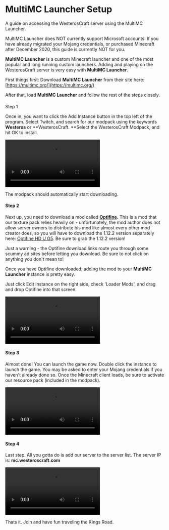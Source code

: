 # MultiMC Launcher Setup

A guide on accessing the WesterosCraft server using the MultiMC Launcher.


<Callout>
  MultiMC Launcher does NOT currently support Microsoft accounts. If you have already migrated your
  Mojang credentials, or purchased Minecraft after December 2020, this guide is currently NOT for
  you.
</Callout>

**MultiMC Launcher** is a custom Minecraft launcher and one of the most popular and long running custom launchers. Adding and playing on the WesterosCraft server is very easy with **MultiMC Launcher**.

First things first: Download **MultiMC Launcher** from their site here: [https://multimc.org/](https://multimc.org/)

After that, load **MultiMC Launcher** and follow the rest of the steps closely.

####

Step 1

Once in, you want to click the Add Instance button in the top left of the program. Select Twitch, and search for our modpack using the keywords **Westeros** or **WesterosCraft. **Select the WesterosCraft Modpack, and hit OK to install.

<video controls autoplay>
  <source
    src="https://cdn.sanity.io/files/1as7cn02/production/6d84c6ef3a239db59d14ff6f9feff94acb32bb64.mp4"
    type="video/mp4"
  />
</video>

The modpack should automatically start downloading.

#### Step 2

Next up, you need to download a mod called **[Optifine](https://optifine.net/home).** This is a mod that our texture pack relies heavily on - unfortunately, the mod author does not allow server owners to distribute his mod like almost every other mod creator does, so you will have to download the 1.12.2 version separately here: [Optifine HD U G5](http://adfoc.us/serve/sitelinks/?id=475250&url=http://optifine.net/adloadx?f=OptiFine_1.12.2_HD_U_G5.jar&x=b647). Be sure to grab the 1.12.2 version!

<Callout>
  Just a warning - the Optifine download links route you through some scummy ad sites before letting
  you download. Be sure to not click on anything you don't mean to!
</Callout>

Once you have Optifine downloaded, adding the mod to your **MultiMC Launcher** instance is pretty easy.

Just click Edit Instance on the right side, check 'Loader Mods', and drag and drop Optifine into that screen.

<video controls autoplay>
  <source
    src="https://cdn.sanity.io/files/1as7cn02/production/1ca11735a2ec664c7951fb70ad35bdefd5bdae0e.mp4"
    type="video/mp4"
  />
</video>

#### Step 3

Almost done! You can launch the game now. Double click the instance to launch the game. You may be asked to enter your Mojang credentials if you haven't already done so. Once the Minecraft client loads, be sure to activate our resource pack (included in the modpack).

<video controls autoplay>
  <source
    src="https://cdn.sanity.io/files/1as7cn02/production/68176d5e6108b2601de192439791138c67a7781a.mp4"
    type="video/mp4"
  />
</video>

#### Step 4

Last step. All you gotta do is add our server to the server list. The server IP is: **mc.westeroscraft.com**

<video controls autoplay>
  <source
    src="https://cdn.sanity.io/files/1as7cn02/production/d378807b16c8626386cee16a8b179c46185e54af.mp4"
    type="video/mp4"
  />
</video>

Thats it. Join and have fun traveling the Kings Road.
